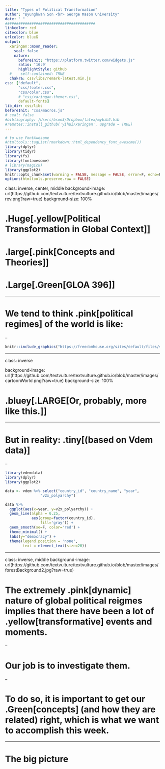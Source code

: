 ```yaml
---
title: "Types of Political Transformation"
author: "Byunghwan Son <br> George Mason University"
date: " "
#########################################
linkcolor: red
citecolor: blue
urlcolor: blueß
output: 
  xaringan::moon_reader:
    seal: false
    nature:
      beforeInit: "https://platform.twitter.com/widgets.js"
      ratio: '16:9'
      highlightStyle: github
  #    self-contained: TRUE
  chakra: css/libs/remark-latest.min.js
css: ["default", 
      "css/footer.css", 
      "css/color.css", 
      # "css/xaringan-themer.css",
      default-fonts]
lib_dir: css/libs
beforeInit: "css/macros.js"
# seal: false  
#bibliography: /Users/bson3/Dropbox/latex/mybib2.bib
#remotes::install_github('yihui/xaringan', upgrade = TRUE)
---
```


```r
# to use FontAwesome
#htmltools::tagList(rmarkdown::html_dependency_font_awesome())
library(dplyr)
library(tidyr)
library(fs)
library(fontawesome)
# library(magick)  
library(ggplot2)
knitr::opts_chunk$set(warning = FALSE, message = FALSE, error=F, echo=F)
options(htmltools.preserve.raw = FALSE)
```

class: inverse, center, middle
background-image: url(https://github.com/textvulture/textvulture.github.io/blob/master/images/rev.png?raw=true)
background-size: 100%

# .Huge[.yellow[Political Transformation in Global Context]]

# .large[.pink[Concepts and Theories]]

# .Large[.Green[GLOA 396]]

---

# We tend to think .pink[political regimes] of the world is like:

--

```r

knitr::include_graphics("https://freedomhouse.org/sites/default/files/styles/1200x630_fb_social_/public/2024-02/FITW_World_2024_Booklet%20graphics_Map_0.png")

```

---

class: inverse

background-image: url(https://github.com/textvulture/textvulture.github.io/blob/master/images/cartoonWorld.png?raw=true)
background-size: 100%

# .bluey[.LARGE[**Or, probably, more like this.**]]

---

# But in reality: .tiny[(based on Vdem data)]

--

```r

library(vdemdata) 
library(dplyr)
library(ggplot2)

data <- vdem %>% select("country_id", "country_name", "year",
                "v2x_polyarchy")

data %>% 
  ggplot(aes(x=year, y=v2x_polyarchy)) +
  geom_line(alpha = 0.25, 
            aes(group=factor(country_id),
                fill='gray')) +
  geom_smooth(se=F, color='red') +
  theme_minimal() +
  labs(y="democracy") +
  theme(legend.position = 'none',
        text = element_text(size=20))

```


---

class: inverse, middle
background-image: url(https://github.com/textvulture/textvulture.github.io/blob/master/images/forestBackground2.jpg?raw=true)


# The extremely .pink[dynamic] nature of global political reigmes implies that there have been a lot of .yellow[transformative] events and moments.

--

# Our job is to investigate them. 

--

# To do so, it is important to get our .Green[concepts] (and how they are related) right, which is what we want to accomplish this week.

---

# The big picture 
